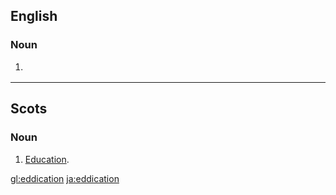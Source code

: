 ==English==
===Noun===
{{en-noun|-}}

# {{UK|dated}} {{eye dialect spelling of|education}}
----
==Scots==

===Noun===
{{sco-noun|-}}

#[[education|Education]].

[[gl:eddication]]
[[ja:eddication]]